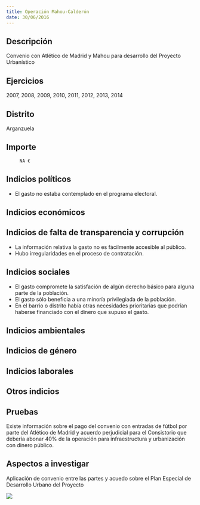 ```yaml
---
title: Operación Mahou-Calderón
date: 30/06/2016
---
```



## Descripción
Convenio con Atlético de Madrid y Mahou para desarrollo del Proyecto Urbanístico


## Ejercicios
2007, 2008, 2009, 2010, 2011, 2012, 2013, 2014


## Distrito
Arganzuela


## Importe
         NA €


## Indicios políticos
- El gasto no estaba contemplado en el programa electoral.


## Indicios económicos



## Indicios de falta de transparencia y corrupción
- La información relativa la gasto no es fácilmente accesible al público.
- Hubo irregularidades en el proceso de contratación.


## Indicios sociales
- El gasto compromete la satisfación de algún derecho básico para alguna parte de la población.
- El gasto sólo beneficia a una minoría privilegiada de la población.
- En el barrio o distrito había otras necesidades prioritarias que podrían haberse financiado con el dinero que supuso el gasto.


## Indicios ambientales



## Indicios de género



## Indicios laborales



## Otros indicios



## Pruebas
Existe información sobre el pago del convenio con entradas de fútbol por parte del Atlético de Madrid y acuerdo perjudicial para el Consistorio que debería abonar 40% de la operación para infraestructura y urbanización con dinero público.


## Aspectos a investigar
Aplicación de convenio entre las partes y acuedo sobre el Plan Especial de Desarrollo Urbano del Proyecto


<img src="img/operacion-mahou-calderon-1.jpg"> <br/>
